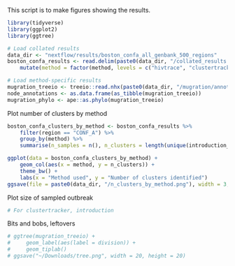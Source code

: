 This script is to make figures showing the results.

```r
library(tidyverse)
library(ggplot2)
library(ggtree)

# Load collated results
data_dir <- "nextflow/results/boston_confa_all_genbank_500_regions"
boston_confa_results <- read.delim(paste0(data_dir, "/collated_results.txt"), sep = " ") %>%
    mutate(method = factor(method, levels = c("hivtrace", "clustertracker", "mugration")))

# Load method-specific results
mugration_treeio <- treeio::read.nhx(paste0(data_dir, "/mugration/annotated_tree.nhx"))
node_annotations <- as.data.frame(as_tibble(mugration_treeio))
mugration_phylo <- ape::as.phylo(mugration_treeio)
```

Plot number of clusters by method
```r
boston_confa_clusters_by_method <- boston_confa_results %>%
    filter(region == "CONF_A") %>%
    group_by(method) %>%
    summarise(n_samples = n(), n_clusters = length(unique(introduction_node)))

ggplot(data = boston_confa_clusters_by_method) +
    geom_col(aes(x = method, y = n_clusters)) + 
    theme_bw() + 
    labs(x = "Method used", y = "Number of clusters identified")
ggsave(file = paste0(data_dir, "/n_clusters_by_method.png"), width = 3, height = 3)
```

Plot size of sampled outbreak
```r
# For clustertracker, introduction 
```

Bits and bobs, leftovers
```r
# ggtree(mugration_treeio) + 
#     geom_label(aes(label = division)) +
#     geom_tiplab()
# ggsave("~/Downloads/tree.png", width = 20, height = 20)   
```